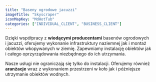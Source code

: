 ```yaml
---
title: "Baseny ogrodowe jacuzzi"
imageTitle: "Skyscraper"
iconMapKey: "MdHotTub"
categories: ["INDIVIDUAL_CLIENT", "BUSINESS_CLIENT"]
---
```


Dzięki współpracy z&nbsp;**wiodącymi producentami** basenów ogrodowych i&nbsp;jacuzzi, oferujemy wykonanie infrastruktury naziemnej jak i&nbsp;montaż obiektów wkopywanych w ziemię. Zapewniamy instalację obiektów jak i&nbsp;całego oprzyrządowania niezbędnego do ich utrzymania.

Nasze usługi nie ograniczają się tylko do instalacji. Oferujemy również **aranżacje** wraz z&nbsp;wykonaniem przestrzeni w&nbsp;koło jak i&nbsp;późniejsze utrzymanie obiektów wodnych.
